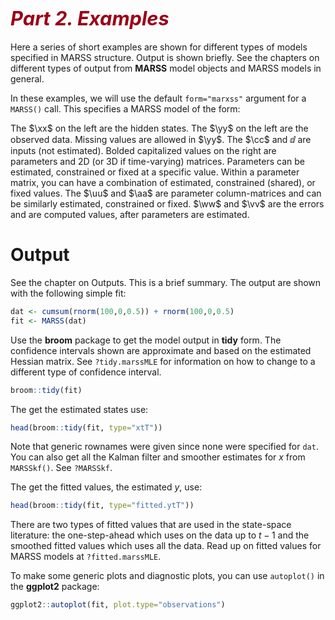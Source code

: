 # <i style="font-size: 110%; color:#990017;">Part 2. Examples</i> {- #part2}

Here a series of short examples are shown for different types of models specified in MARSS structure. Output is shown briefly. See the chapters on different types of output from **MARSS** model objects and MARSS models in general.

In these examples, we will use the default `form="marxss"` argument for a `MARSS()` call.  This specifies a MARSS model of the form:
\begin{equation}(\#eq:marss-part2)
\begin{gathered}
\xx_t = \BB_t\xx_{t-1} + \uu_t + \CC_t\cc_t + \GG_t\ww_t, \text{ where } \ww_t \sim \MVN(0,\QQ_t)\\
\yy_t = \ZZ_t\xx_t + \aa_t + \DD_t\dd_t + \HH_t\vv_t, \text{ where } \vv_t \sim \MVN(0,\RR_t)\\
\xx_1 \sim \MVN(\pipi,\LAM) \text{ or } \xx_0 \sim \MVN(\pipi,\LAM)
\end{gathered}
\end{equation} 

The $\xx$ on the left are the hidden states. The $\yy$ on the left are the observed data. Missing values are allowed in $\yy$. The $\cc$ and $\dd$ are inputs (not estimated).  Bolded capitalized values on the right are parameters and 2D (or 3D if time-varying) matrices. Parameters can be estimated, constrained or fixed at a specific value. Within a parameter matrix, you can have a combination of estimated, constrained (shared), or fixed values. The $\uu$ and $\aa$ are parameter column-matrices and can be similarly estimated, constrained or fixed. $\ww$ and $\vv$ are the errors and are computed values, after parameters are estimated.

# Output

See the chapter on Outputs. This is a brief summary. The output are shown with the following simple fit:
```r
dat <- cumsum(rnorm(100,0,0.5)) + rnorm(100,0,0.5)
fit <- MARSS(dat)
```

Use the **broom** package to get the model output in **tidy** form. The confidence intervals shown are approximate and based on the estimated Hessian matrix. See `?tidy.marssMLE` for information on how to change to a different type of confidence interval.

```r
broom::tidy(fit)
```

The get the estimated states use:
```r
head(broom::tidy(fit, type="xtT"))
```
Note that generic rownames were given since none were specified for `dat`.
You can also get all the Kalman filter and smoother estimates for $x$ from `MARSSkf()`. See `?MARSSkf`.

The get the fitted values, the estimated $y$, use:
```r
head(broom::tidy(fit, type="fitted.ytT"))
```
There are two types of fitted values that are used in the state-space literature: the one-step-ahead which uses on the data up to $t-1$ and the smoothed fitted values which uses all the data. Read up on fitted values for MARSS models at `?fitted.marssMLE`.

To make some generic plots and diagnostic plots, you can use `autoplot()` in the **ggplot2** package:
```r
ggplot2::autoplot(fit, plot.type="observations")
```
